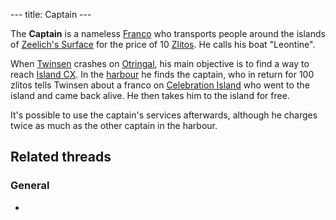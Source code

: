 ---
title: Captain
---

{{twinsunica import}}{{Infobox Character
 |image=Captain.jpg
 |race=Franco
 |gender=Male
 |size=average
 |age=Adult
 |magical=no
 |lba1=
 |lba2=yes
 |alignment=neutral
 |occupation=
 |requires=
 |amount=
 |fam1=
 |fam2=
 |planet=
 |island=
 |building=
}}

The '''Captain''' is a nameless [[Franco]] who transports people around the islands of [[Zeelich's Surface]] for the price of 10 [[Zlitos]]. He calls his boat "Leontine".

When [[Twinsen]] crashes on [[Otringal]], his main objective is to find a way to reach [[Island CX]]. In the [[Otringal harbour|harbour]] he finds the captain, who in return for 100 zlitos tells Twinsen about a franco on [[Celebration Island]] who went to the island and came back alive. He then takes him to the island for free.

It's possible to use the captain's services afterwards, although he charges twice as much as the other captain in the harbour.

==Related threads==
===General===
* {{thread|id=674|title=Another quote..}}

<!-- remove these category links when they're all automated by categorizers...
[[Category:Francos]]
[[Category:Male characters]]
[[Category:Average characters]]
[[Category:Adult characters]]
[[Category:Otringal inhabitants]] -->